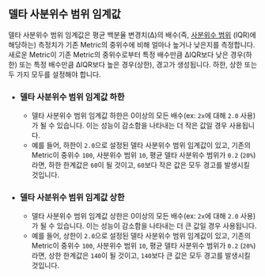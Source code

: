 ## 델타 사분위수 범위 임계값

델타 사분위수 범위 임계값은 평균 백분율 변경치(Δ)의 배수(즉, [사분위수 범위](https://en.wikipedia.org/wiki/Interquartile_range) (IQR)에 해당하는) 측정치가 기존 Metric의 중위수에 비해 얼마나 높거나 낮은지를 측정합니다.
새로운 Metric이 기존 Metric의 중위수로부터 특정 배수만큼 ΔIQR보다 낮은 경우(하한) 또는 특정 배수만큼 ΔIQR보다 높은 경우(상한), 경고가 생성됩니다.
하한, 상한 또는 두 가지 모두를 설정해야 합니다.

- ### 델타 사분위수 범위 임계값 하한
  - 델타 사분위수 범위 임계값 하한은 0이상의 모든 배수(ex: `2x`에 대해 `2.0` 사용)가 될 수 있습니다.
이는 성능이 감소함을 나타내는 더 작은 값일 경우 사용됩니다.
  - 예를 들어, 하한이 `2.0`으로 설정된 델타 사분위수 범위 임계값이 있고, 기존의 Metric이 중위수 `100`, 사분위수 범위 `10`, 평균 델타 사분위수 범위가 `0.2` (`20%`)라면, 하한 한계값은 `60`이 될 것이고, `60`보다 작은 값은 모두 경고를 발생시킬 것입니다.
- ### 델타 사분위수 범위 임계값 상한
  - 델타 사분위수 범위 임계값 상한은 0이상의 모든 배수(ex: `2x`에 대해 `2.0` 사용)가 될 수 있습니다.
이는 성능이 감소함을 나타내는 더 큰 값일 경우 사용됩니다.
  - 예를 들어, 상한이 `2.0`으로 설정된 델타 사분위수 범위 임계값이 있고, 기존의 Metric이 중위수 `100`, 사분위수 범위 `10`, 평균 델타 사분위수 범위가 `0.2` (`20%`)라면, 상한 한계값은 `140`이 될 것이고, `140`보다 큰 값은 모두 경고를 발생시킬 것입니다.